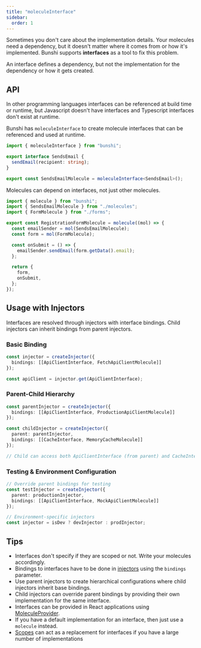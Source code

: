 ```yaml
---
title: "moleculeInterface"
sidebar:
  order: 1
---
```


Sometimes you don't care about the implementation details. Your molecules need a dependency, but it doesn't matter where it comes from or how it's
implemented. Bunshi supports **interfaces** as a tool to fix this problem.

An interface defines a dependency, but not the implementation for the dependency or how it gets created.

## API

In other programming languages interfaces can be referenced at build time or runtime, but Javascript doesn't have interfaces and
Typescript interfaces don't exist at runtime.

Bunshi has `moleculeInterface` to create molecule interfaces that can be referenced and used at runtime.

```ts
import { moleculeInterface } from "bunshi";

export interface SendsEmail {
  sendEmail(recipient: string);
}

export const SendsEmailMolecule = moleculeInterface<SendsEmail>();
```

Molecules can depend on interfaces, not just other molecules.

```ts
import { molecule } from "bunshi";
import { SendsEmailMolecule } from "./molecules";
import { FormMolecule } from "./forms";

export const RegistrationFormMolecule = molecule((mol) => {
  const emailSender = mol(SendsEmailMolecule);
  const form = mol(FormMolecule);

  const onSubmit = () => {
    emailSender.sendEmail(form.getData().email);
  };

  return {
    form,
    onSubmit,
  };
});
```

## Usage with Injectors

Interfaces are resolved through injectors with interface bindings. Child injectors can inherit bindings from parent injectors.

### Basic Binding

```ts
const injector = createInjector({
  bindings: [[ApiClientInterface, FetchApiClientMolecule]]
});

const apiClient = injector.get(ApiClientInterface);
```

### Parent-Child Hierarchy

```ts
const parentInjector = createInjector({
  bindings: [[ApiClientInterface, ProductionApiClientMolecule]]
});

const childInjector = createInjector({
  parent: parentInjector,
  bindings: [[CacheInterface, MemoryCacheMolecule]]
});

// Child can access both ApiClientInterface (from parent) and CacheInterface (local)
```

### Testing & Environment Configuration

```ts
// Override parent bindings for testing
const testInjector = createInjector({
  parent: productionInjector,
  bindings: [[ApiClientInterface, MockApiClientMolecule]]
});

// Environment-specific injectors
const injector = isDev ? devInjector : prodInjector;
```

## Tips

- Interfaces don't specify if they are scoped or not. Write your molecules accordingly.
- Bindings to interfaces have to be done in [injectors](/advanced/injectors) using the `bindings` parameter.
- Use parent injectors to create hierarchical configurations where child injectors inherit base bindings.
- Child injectors can override parent bindings by providing their own implementation for the same interface.
- Interfaces can be provided in React applications using [MoleculeProvider](/integrations/react#moleculeprovider).
- If you have a default implementation for an interface, then just use a `molecule` instead.
- [Scopes](/concepts/scopes) can act as a replacement for interfaces if you have a large number of implementations

